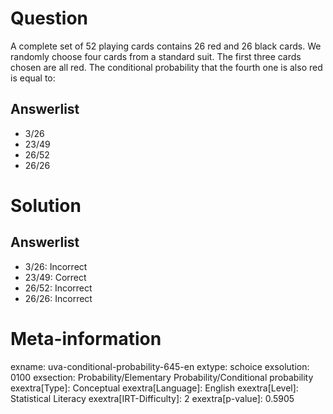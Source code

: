 Question
========

A complete set of 52 playing cards contains 26 red and 26 black cards. We randomly choose four cards from a standard suit. The first three cards chosen are all red. The conditional probability that the fourth one is also red is equal to:

Answerlist
----------

* 3/26
* 23/49
* 26/52
* 26/26

Solution
========

Answerlist
----------

* 3/26: Incorrect
* 23/49: Correct
* 26/52: Incorrect
* 26/26: Incorrect

Meta-information
================
exname: uva-conditional-probability-645-en
extype: schoice
exsolution: 0100
exsection: Probability/Elementary Probability/Conditional probability
exextra[Type]: Conceptual
exextra[Language]: English
exextra[Level]: Statistical Literacy
exextra[IRT-Difficulty]: 2
exextra[p-value]: 0.5905
